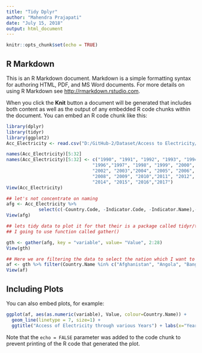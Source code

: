 ---
title: "Tidy Dplyr"
author: "Mahendra Prajapati"
date: "July 15, 2018"
output: html_document
---

```{r setup, include=FALSE}
knitr::opts_chunk$set(echo = TRUE)
```

## R Markdown

This is an R Markdown document. Markdown is a simple formatting syntax for authoring HTML, PDF, and MS Word documents. For more details on using R Markdown see <http://rmarkdown.rstudio.com>.

When you click the **Knit** button a document will be generated that includes both content as well as the output of any embedded R code chunks within the document. You can embed an R code chunk like this:

```{r cars}
library(dplyr)
library(tidyr)
library(ggplot2)
Acc_Electricity <- read.csv("D:/GitHub-2/Dataset/Access to Electricity/Access to Electricity.csv")

```


```{r changing colnames of column}
names(Acc_Electricity)[5:32]
names(Acc_Electricity)[5:32] <- c("1990", "1991", "1992", "1993", "1994", "1995",
                                "1996","1997", "1998", "1999", "2000", "2001", 
                                "2002", "2003","2004", "2005", "2006", "2007", 
                                "2008", "2009", "2010","2011", "2012", "2013",
                                "2014", "2015", "2016","2017")
View(Acc_Electricity)

## let's not concentrate on naming
afg <- Acc_Electricity %>% 
            select(c(-Country.Code, -Indicator.Code, -Indicator.Name),-`2017`)
View(afg)

## lets tidy data to plot it for that their is a package called tidyr/tidyverse. 
## I going to use function called gather()

gth <- gather(afg, key = "variable", value= "Value", 2:28)
View(gth)

## Here we are filtering the data to select the nation which I want to compare it can be anything I selected developing countries and war torn country Afghanistan.
af <- gth %>% filter(Country.Name %in% c("Afghanistan", "Angola", "Bangladesh", "India", "China", "Sri Lanka"))
View(af)

```



## Including Plots

You can also embed plots, for example:

```{r access to electricity, echo=FALSE}

ggplot(af, aes(as.numeric(variable), Value, colour=Country.Name)) + 
  geom_line(linetype = 7, size=1) + 
  ggtitle("Access of Electricity through various Years") + labs(x="Year", y="Frequency")


```

Note that the `echo = FALSE` parameter was added to the code chunk to prevent printing of the R code that generated the plot.

